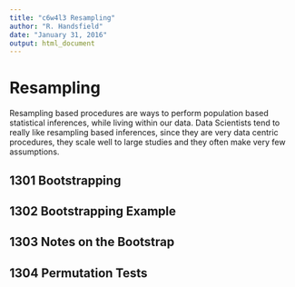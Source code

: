 ```yaml
---
title: "c6w4l3 Resampling"
author: "R. Handsfield"
date: "January 31, 2016"
output: html_document
---
```



# Resampling
Resampling based procedures are ways to perform population based statistical inferences, while living within our data. Data Scientists tend to really like resampling based inferences, since they are very data centric procedures, they scale well to large studies and they often make very few assumptions.



## 1301 Bootstrapping



## 1302 Bootstrapping Example



## 1303 Notes on the Bootstrap


## 1304 Permutation Tests